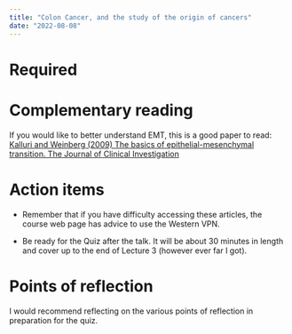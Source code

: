 ```yaml
---
title: "Colon Cancer, and the study of the origin of cancers"
date: "2022-08-08"
---
```




# Required


# Complementary reading

If you would like to better understand EMT, this is a good paper to read:
 [Kalluri and Weinberg (2009) The basics of epithelial-mesenchymal transition. The Journal of Clinical Investigation](https://www.ncbi.nlm.nih.gov/pmc/articles/PMC2689101/pdf/JCI39104.pdf)

# Action items  

- Remember that if you have difficulty accessing these articles, the course web page has advice to use the Western VPN.

- Be ready for the Quiz after the talk. It will be about 30 minutes in length and cover up to the end of Lecture 3 (however ever far I got).

# Points of reflection

I would recommend reflecting on the various points of reflection in preparation for the quiz.
